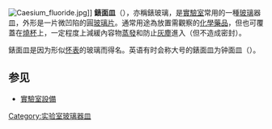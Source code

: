{{expand|time=2017-04-14T13:16:02+00:00}}
{{unreferenced|time=2017-04-14T13:16:02+00:00}}
[[File:Caesium_fluoride.jpg|thumb]]]]
'''錶面皿'''（{{lang-en|Watch glass}}），亦稱錶玻璃，是[[實驗室|實驗室]]常用的一種[[玻璃|玻璃]]器皿，外形是一片微凹陷的圓[[玻璃片|玻璃片]]。通常用途為放置需觀察的[[化學藥品|化學藥品]]，但也可覆蓋在[[燒杯|燒杯]]上，一定程度上減緩內容物[[蒸發|蒸發]]和防止[[灰塵|灰塵]]進入（但不造成密封）。

錶面皿是因为形似[[怀表|怀表]]的玻璃而得名。英语有时会称大号的錶面皿为钟面皿（{{lang|en|clock glass}}）。

==参见==
*[[實驗室設備|實驗室設備]]
{{chem-stub}}
{{實驗室設備}}
[[Category:实验室玻璃器皿|Category:实验室玻璃器皿]]
